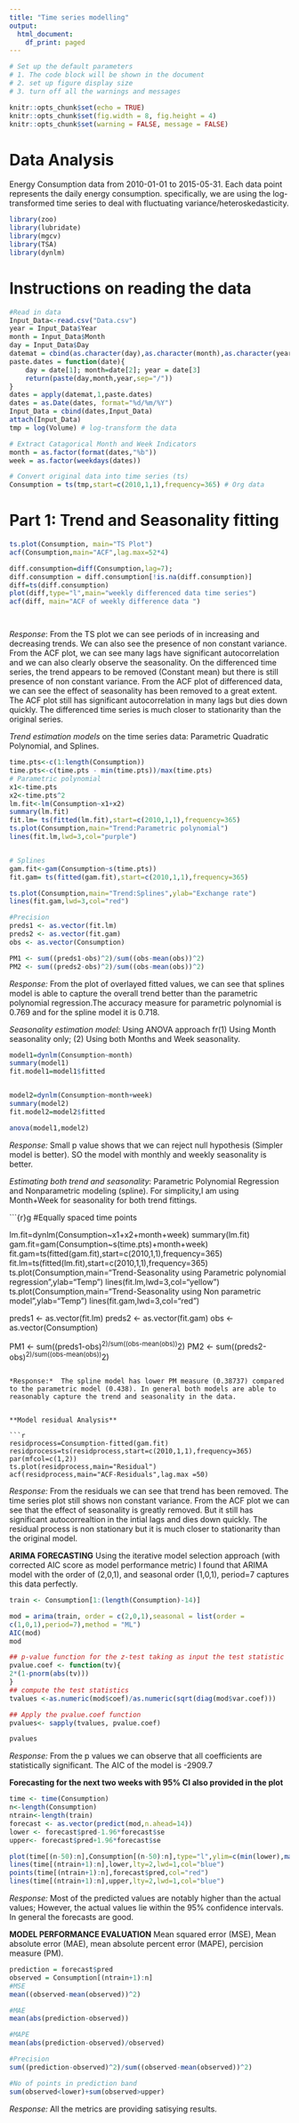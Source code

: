 ---
title: "Time series modelling"
output:
  html_document:
    df_print: paged
---

```{r setup, include = FALSE}

# Set up the default parameters
# 1. The code block will be shown in the document
# 2. set up figure display size
# 3. turn off all the warnings and messages

knitr::opts_chunk$set(echo = TRUE)
knitr::opts_chunk$set(fig.width = 8, fig.height = 4)
knitr::opts_chunk$set(warning = FALSE, message = FALSE)

```


#  Data Analysis

Energy Consumption data from 2010-01-01 to 2015-05-31. Each data point represents the daily energy consumption. specifically, we are using the log-transformed time series to deal with fluctuating variance/heteroskedasticity.

```{r library}
library(zoo)
library(lubridate)
library(mgcv)
library(TSA)
library(dynlm)

```
# Instructions on reading the data


```{r load data}
#Read in data
Input_Data<-read.csv("Data.csv")
year = Input_Data$Year
month = Input_Data$Month
day = Input_Data$Day
datemat = cbind(as.character(day),as.character(month),as.character(year))
paste.dates = function(date){
    day = date[1]; month=date[2]; year = date[3]
    return(paste(day,month,year,sep="/"))
}
dates = apply(datemat,1,paste.dates)
dates = as.Date(dates, format="%d/%m/%Y")
Input_Data = cbind(dates,Input_Data)
attach(Input_Data)
tmp = log(Volume) # log-transform the data

# Extract Catagorical Month and Week Indicators
month = as.factor(format(dates,"%b"))
week = as.factor(weekdays(dates))

# Convert original data into time series (ts)
Consumption = ts(tmp,start=c(2010,1,1),frequency=365) # Org data

```


# Part 1: Trend and Seasonality fitting



```{r}
ts.plot(Consumption, main="TS Plot")
acf(Consumption,main="ACF",lag.max=52*4)

diff.consumption=diff(Consumption,lag=7);
diff.consumption = diff.consumption[!is.na(diff.consumption)]
diff=ts(diff.consumption)
plot(diff,type="l",main="weekly differenced data time series")
acf(diff, main="ACF of weekly difference data ")




```

*Response*: From the TS plot we can see periods of in increasing and decreasing trends. We can also see the presence of non constant variance. From the ACF plot, we can see many lags have significant autocorrelation and we can also clearly observe the seasonality. On the differenced time series, the trend appears to be removed (Constant mean) but there is still presence of non constant variance. From the ACF plot of differenced data, we can see the effect of seasonality has been removed to a great extent. The ACF plot still has significant autocorrelation in many lags but dies down quickly. The differenced time series is much closer to stationarity than the original series.


*Trend estimation models* on the time series data: Parametric Quadratic Polynomial, and Splines.

```{r}
time.pts<-c(1:length(Consumption))
time.pts<-c(time.pts - min(time.pts))/max(time.pts)
# Parametric polynomial
x1<-time.pts
x2<-time.pts^2
lm.fit<-lm(Consumption~x1+x2)
summary(lm.fit)
fit.lm= ts(fitted(lm.fit),start=c(2010,1,1),frequency=365)
ts.plot(Consumption,main="Trend:Parametric polynomial")
lines(fit.lm,lwd=3,col="purple")


# Splines
gam.fit<-gam(Consumption~s(time.pts))
fit.gam= ts(fitted(gam.fit),start=c(2010,1,1),frequency=365)

ts.plot(Consumption,main="Trend:Splines",ylab="Exchange rate")
lines(fit.gam,lwd=3,col="red")

#Precision
preds1 <- as.vector(fit.lm)
preds2 <- as.vector(fit.gam)
obs <- as.vector(Consumption)

PM1 <- sum((preds1-obs)^2)/sum((obs-mean(obs))^2)
PM2 <- sum((preds2-obs)^2)/sum((obs-mean(obs))^2)


```

*Response:*  From the plot of overlayed fitted values, we can see that splines model is able to capture the overall trend better than the parametric polynomial regression.The accuracy measure for parametric polynomial is 0.769 and for the spline model it is 0.718.


*Seasonality estimation model:* Using ANOVA approach fr(1) Using Month seasonality only; (2) Using both Months and Week seasonality.

```{r}
model1=dynlm(Consumption~month)
summary(model1)
fit.model1=model1$fitted


model2=dynlm(Consumption~month+week)
summary(model2)
fit.model2=model2$fitted

anova(model1,model2)


```

*Response:* Small p value shows that we can reject null hypothesis (Simpler model is better). SO the model with monthly and weekly seasonality is better.

*Estimating both trend and seasonality*: Parametric Polynomial Regression and Nonparametric modeling (spline). For simplicity,I am using Month+Week for seasonality for both trend fittings.

```{r}g
#Equally spaced time points

lm.fit=dynlm(Consumption~x1+x2+month+week)
summary(lm.fit)
gam.fit=gam(Consumption~s(time.pts)+month+week)
fit.gam=ts(fitted(gam.fit),start=c(2010,1,1),frequency=365)
fit.lm=ts(fitted(lm.fit),start=c(2010,1,1),frequency=365)
ts.plot(Consumption,main="Trend-Seasonality using Parametric polynomial regression",ylab="Temp")
lines(fit.lm,lwd=3,col="yellow")
ts.plot(Consumption,main="Trend-Seasonality using Non parametric model",ylab="Temp")
lines(fit.gam,lwd=3,col="red")

preds1 <- as.vector(fit.lm)
preds2 <- as.vector(fit.gam)
obs <- as.vector(Consumption)

PM1 <- sum((preds1-obs)^2)/sum((obs-mean(obs))^2)
PM2 <- sum((preds2-obs)^2)/sum((obs-mean(obs))^2)

```

*Response:*  The spline model has lower PM measure (0.38737) compared to the parametric model (0.438). In general both models are able to reasonably capture the trend and seasonality in the data.


**Model residual Analysis**

```{r}
residprocess=Consumption-fitted(gam.fit)
residprocess=ts(residprocess,start=c(2010,1,1),frequency=365)
par(mfcol=c(1,2))
ts.plot(residprocess,main="Residual")
acf(residprocess,main="ACF-Residuals",lag.max =50)

```

*Response:* 
From the residuals we can see that trend has been removed. The time series plot still shows non constant variance. From the ACF plot we can see that the effect of seasonality is greatly removed. But it still has significant autocorrealtion in the intial lags and dies down quickly. The residual process is non stationary but it is much closer to stationarity than the original model.


**ARIMA FORECASTING** Using the iterative model selection approach (with corrected AIC score as model performance metric) I found that ARIMA model with the order of (2,0,1), and seasonal order (1,0,1), period=7 captures this data perfectly.
```{r}
train <- Consumption[1:(length(Consumption)-14)]

mod = arima(train, order = c(2,0,1),seasonal = list(order = 
c(1,0,1),period=7),method = "ML")
AIC(mod)
mod
```

```{r}
## p-value function for the z-test taking as input the test statistic
pvalue.coef <- function(tv){
2*(1-pnorm(abs(tv)))
}
## compute the test statistics
tvalues <-as.numeric(mod$coef)/as.numeric(sqrt(diag(mod$var.coef)))

## Apply the pvalue.coef function
pvalues<- sapply(tvalues, pvalue.coef)

pvalues
```

*Response:* From the p values we can observe that all coefficients are statistically significant. The AIC of the model is -2909.7


**Forecasting for the next two weeks with 95% CI also provided in the plot**
```{r}
time <- time(Consumption)
n<-length(Consumption)
ntrain<-length(train)
forecast <- as.vector(predict(mod,n.ahead=14))
lower <- forecast$pred-1.96*forecast$se
upper<- forecast$pred+1.96*forecast$se

plot(time[(n-50):n],Consumption[(n-50):n],type="l",ylim=c(min(lower),max(upper)),main=" Forecast")
lines(time[(ntrain+1):n],lower,lty=2,lwd=1,col="blue")
points(time[(ntrain+1):n],forecast$pred,col="red")
lines(time[(ntrain+1):n],upper,lty=2,lwd=1,col="blue")


```

*Response:* Most of the predicted values are notably higher than the actual values; However, the actual values lie within the 95% confidence intervals. In general the forecasts are good.


**MODEL PERFORMANCE EVALUATION** Mean squared error (MSE), Mean absolute error (MAE), mean absolute percent error (MAPE), percision measure (PM). 

```{r} 
prediction = forecast$pred
observed = Consumption[(ntrain+1):n]
#MSE
mean((observed-mean(observed))^2)

#MAE
mean(abs(prediction-observed))

#MAPE
mean(abs(prediction-observed)/observed)

#Precision
sum((prediction-observed)^2)/sum((observed-mean(observed))^2)

#No of points in prediction band
sum(observed<lower)+sum(observed>upper)
```

*Response:* All the metrics are providing satisying results.
